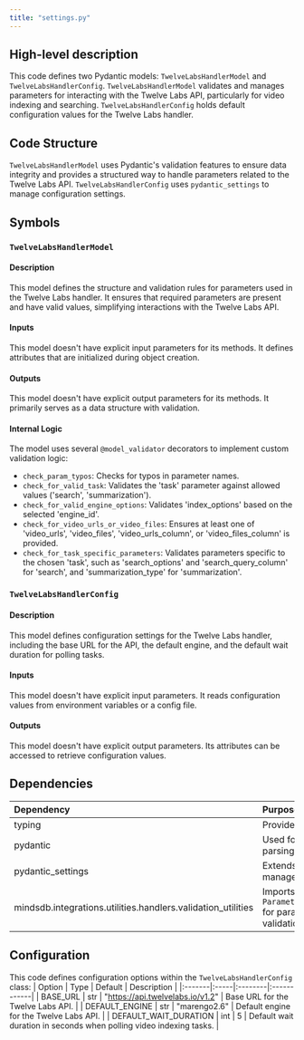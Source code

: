 ```yaml
---
title: "settings.py"
---
```


## High-level description
This code defines two Pydantic models: `TwelveLabsHandlerModel` and `TwelveLabsHandlerConfig`. `TwelveLabsHandlerModel` validates and manages parameters for interacting with the Twelve Labs API, particularly for video indexing and searching. `TwelveLabsHandlerConfig` holds default configuration values for the Twelve Labs handler.

## Code Structure
`TwelveLabsHandlerModel` uses Pydantic's validation features to ensure data integrity and provides a structured way to handle parameters related to the Twelve Labs API. `TwelveLabsHandlerConfig` uses `pydantic_settings` to manage configuration settings.

## Symbols
### `TwelveLabsHandlerModel`
#### Description
This model defines the structure and validation rules for parameters used in the Twelve Labs handler. It ensures that required parameters are present and have valid values, simplifying interactions with the Twelve Labs API.

#### Inputs
This model doesn't have explicit input parameters for its methods. It defines attributes that are initialized during object creation.

#### Outputs
This model doesn't have explicit output parameters for its methods. It primarily serves as a data structure with validation.

#### Internal Logic
The model uses several `@model_validator` decorators to implement custom validation logic:
- `check_param_typos`: Checks for typos in parameter names.
- `check_for_valid_task`: Validates the 'task' parameter against allowed values ('search', 'summarization').
- `check_for_valid_engine_options`: Validates 'index_options' based on the selected 'engine_id'.
- `check_for_video_urls_or_video_files`: Ensures at least one of 'video_urls', 'video_files', 'video_urls_column', or 'video_files_column' is provided.
- `check_for_task_specific_parameters`: Validates parameters specific to the chosen 'task', such as 'search_options' and 'search_query_column' for 'search', and 'summarization_type' for 'summarization'.

### `TwelveLabsHandlerConfig`
#### Description
This model defines configuration settings for the Twelve Labs handler, including the base URL for the API, the default engine, and the default wait duration for polling tasks.

#### Inputs
This model doesn't have explicit input parameters. It reads configuration values from environment variables or a config file.

#### Outputs
This model doesn't have explicit output parameters. Its attributes can be accessed to retrieve configuration values.

## Dependencies
| Dependency | Purpose |
|:-----------|:--------|
| typing | Provides type hinting support. |
| pydantic | Used for data validation and parsing. |
| pydantic_settings | Extends Pydantic for settings management. |
| mindsdb.integrations.utilities.handlers.validation_utilities | Imports `ParameterValidationUtilities` for parameter spelling validation. |

## Configuration
This code defines configuration options within the `TwelveLabsHandlerConfig` class:
| Option | Type | Default | Description |
|:-------|:-----|:--------|:------------|
| BASE_URL | str | "https://api.twelvelabs.io/v1.2" | Base URL for the Twelve Labs API. |
| DEFAULT_ENGINE | str | "marengo2.6" | Default engine for the Twelve Labs API. |
| DEFAULT_WAIT_DURATION | int | 5 | Default wait duration in seconds when polling video indexing tasks. |
